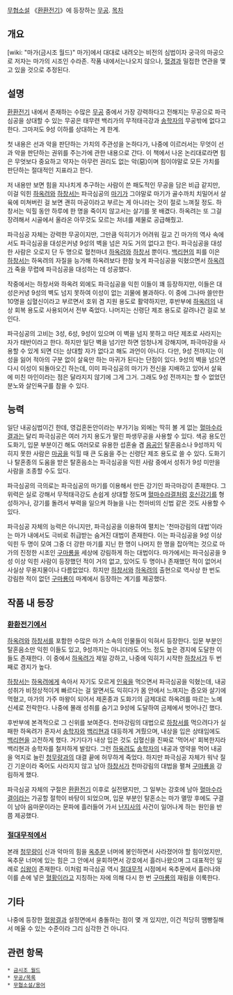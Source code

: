 {{{+1 破極心功}}}

[[무협소설]] 《[[환환전기]]》에 등장하는 [[무공]].
[[목차]]
== 개요 ==
[wiki: "마가(금시조 월드)" 마가]에서 대대로 내려오는 비전의 심법이자 궁극의 마공으로 저자는 마가의 시조인 수라존. 작품 내에서는나오지 않으나, [[혈경]]과 밀접한 연관을 맺고 있을 것으로 추정된다.

== 설명 ==
[[환환전기]] 내에서 존재하는 수많은 [[무공]] 중에서 가장 강력하다고 전해지는 무공으로 파극심공을 상대할 수 있는 무공은 태무련 백리가의 무적태극강과 [[송학자]]의 무공밖에 없다고 한다. 그마저도 9성 이하를 상대하는 게 한계.

첫 내용은 선과 악을 판단하는 가치의 주관성을 논하다가, 나중에 이르러서는 무엇이 선과 악을 판단하는 권위를 주는가에 관한 내용으로 간다. 이 책에서 나온 논리대로라면 힘은 무엇보다 중요하고 약자는 아무런 권리도 없는 악(惡)이며 힘이야말로 모든 가치를 판단하는 절대적인 지표라고 한다.

저 내용만 보면 힘을 지나치게 추구하는 사람이 쓴 패도적인 무공을 담은 비급 같지만, 이걸 익힌 [[하옥려]]와 [[하창서]]는 파극심공의 [[마기]]가 그야말로 마기가 골수까치 치밀어서 살육에 미쳐버린 걸 보면 괜히 마공이라고 부르는 게 아니라는 것이 절로 느껴질 정도. 하창서는 익힐 동안 하루에 한 명을 죽이지 않고서는 살기를 못 배겼다. 하옥려는 또 그걸 장려해서 시골에서 올라온 아무것도 모르는 처녀를 제물로 공급해줬고.

파극심공 자체는 강력한 무공이지만, 그만큼 익히기가 어려워 길고 긴 마가의 역사 속에서도 파극심공을 대성은커녕 9성의 벽을 넘은 자도 거의 없다고 한다. 파극심공을 대성한 사람은 오로지 단 두 명으로 혈천마녀 [[하옥려]]와 [[하창서]] 뿐이다. [[백리현]]의 피를 이은 [[하창서]]는 하옥려의 자질을 능가해 하옥려보다 한참 늦게 파극심공을 익혔으면서 [[하옥려]]가 죽을 무렵에 파극심공을 대성하는 데 성공했다.

작중에서는 하창서와 하옥려 외에도 파극심공을 익힌 이들이 꽤 등장하지만, 이들은 대성은커녕 9성의 벽도 넘지 못하여 이성이 없는 괴물에 불과하다. 이 중에 그나마 쓸만한 10명을 십혈신이라고 부르면서 호위 겸 지원 용도로 활약하지만, 후반부에 [[하옥려]]의 내상 회복 용도로 사용되어서 전부 죽었다. 나머지는 신령단 제조 용도로 갈려나간 걸로 보인다.

파극심공의 고비는 3성, 6성, 9성이 있으며 이 벽을 넘지 못하고 마단 제조로 사라지는 자가 태반이라고 한다. 하지만 일단 벽을 넘기만 하면 엄청나게 강해지며, 파극마강을 사용할 수 있게 되면 더는 상대할 자가 없다고 해도 과언이 아니다. 다만, 9성 전까지는 이성을 잃어 적아의 구분 없이 살육만 하는 마귀가 된다는 단점이 있다. 9성의 벽을 넘으면 다시 이성이 되돌아오긴 하는데, 이미 파극심공의 마기가 전신을 지배하고 있어서 살육에 미친 마인이라는 점은 달라지지 않기에 그게 그거. 그래도 9성 전까지는 할 수 없었던 분노와 살인욕구를 참을 수 있다. 

== 능력 ==
일단 내공심법이긴 한데, 영겁혼돈안이라는 부가기능 외에는 딱히 볼 게 없는 [[혈마수라결]]과는 달리 파극심공은 여러 가지 용도가 딸린 파생무공을 사용할 수 있다. 색공 용도인 도화기, 입문 부분이긴 해도 여러모로 유용한 섭혼술 겸 [[음공]]인 탈혼음소나 9성까지 익히지 못한 사람은 [[마공]]을 익힐 때 큰 도움을 주는 신령단 제조 용도로 쓸 수 있다. 도화기나 탈혼종의 도움을 받은 탈혼음소는 파극심공을 익힌 사람 중에서 성취가 9성 미만을 사람을 조종할 수도 있다. 

파극심공의 극의로는 파극심공의 마기를 이용해서 만든 강기인 파극마강이 존재한다. 그 위력은 실로 강해서 무적태극강도 손쉽게 상대할 정도며 [[혈마수라결]]처럼 [[호신강기]]를 형성하거나, 강기를 돌려서 부력을 일으켜 하늘을 나는 천마비의 신법 같은 것도 사용할 수 있다.

파극심공 자체의 능력은 아니지만, 파극심공을 이용하여 펼치는 '천마강림의 대법'이라는 마가 내에서도 극비로 취급받는 숨겨진 대법이 존재한다. 이는 파극심공을 9성 이상 익힌 두 명이 모여 그중 더 강한 마기를 지닌 한 명이 나머지 한 명을 잡아먹는 것으로 마가의 진정한 시조인 [[구마룡]]을 세상에 강림하게 하는 대법이다. 마가에서는 파극심공을 9성 이상 익힌 사람이 등장했던 적이 거의 없고, 있어도 두 명이나 존재했던 적이 없어서 사실상 무용지물이나 다름없었다. 하지만 [[하창서]]와 [[하옥려]]의 출현으로 역사상 한 번도 강림한 적이 없던 [[구마룡]]이 마계에서 등장하는 계기를 제공했다.

== 작품 내 등장 ==
=== [[환환전기]]에서 ===
[[하옥려]]와 [[하창서]]를 포함한 수많은 마가 소속의 인물들이 익혀서 등장한다. 입문 부분인 탈혼음소만 익힌 이들도 있고, 9성까지는 아니더라도 어느 정도 높은 경지에 도달한 이들도 존재한다. 이 중에서 [[하옥려]]가 제일 강하고, 나중에 익히기 시작한 [[하창서]]가 두 번째로 경지가 높다.

[[하창서]]는 [[하옥려]]에게 속아서 자기도 모르게 [[인육]]을 먹으면서 파극심공을 익혔는데, 내공 성취가 비정상적이게 빠르다는 걸 알면서도 익히다가 몸 안에서 느껴지는 증오와 살기에 먹혔고, 마가의 가주 마왕이 되어서 제혼종과 도화기의 금제대로 하옥려를 따르는 노예 신세로 전락한다. 나중에 몰래 성취를 숨기고 9성에 도달하여 금제에서 벗어나긴 했다.

후반부에 본격적으로 그 신위를 보여준다. 천마강림의 대법으로 [[하창서]]를 먹으려다가 실패한 하옥려가 혼자서 [[송학자]]와 [[백리현]]과 대등하게 겨뤘으며, 내상을 입은 상태임에도 [[백리현]]을 고전하게 했다. 거기다가 내상 입은 것도 십혈신을 진짜로 '먹어서' 회복한지라 백리현과 송학자를 철저하게 발랐다. 그런 [[하옥려]]도 [[송학자]]의 내공과 영약을 먹어 내공을 억지로 늘린 [[청무량]]과의 대결 끝에 허무하게 죽었다. 하지만 파극심공 자체가 워낙 질긴 기운이라 죽어도 사라지지 않고 남아 [[하창서]]가 천마강림의 대법을 펼쳐 [[구마룡]]을 강림하게 했다.

파극심공 자체의 구절은 [[환환전기]] 이후로 실전됐지만, 그 일부는 강호에 남아 [[혈마수라결]]이라는 가공할 절학이 바탕이 되었으며, 입문 부분인 탈혼소는 마가 멸망 후에도 구결이 남아 음마문이라는 문파에 흘러들어 가서 [[난지사]]의 사건이 일어나게 하는 원인을 반쯤 제공했다. 

=== [[절대무적]]에서 ===
본래 [[청무량]]이 신과 악마의 힘을 [[옥추문]] 너머에 봉인하면서 사라졌어야 할 힘이었지만, 옥추문 너머에 있는 힘은 그 안에서 윤회하면서 강호에서 흘러나왔으며 그 대표적인 일례로 [[십왕]]이 존재한다. 이처럼 파극심공 역시 [[절대무적]] 시점에서 옥추문에서 흘러나와 이를 손에 넣은 [[혈황]]이라고 지칭하는 자에 의해 다시 한 번 [[구마룡]]의 재림을 이룩한다.

== 기타 ==
나중에 등장한 [[혈왕결]]과 설정면에서 충돌하는 점이 몇 개 있지만, 이건 적당히 땜빵질해서 메울 수 있는 수준이라 그리 심각한 건 아니다.

== 관련 항목 ==
 * [[금시조 월드]]
 * [[무공/목록]]
 * [[무협소설/용어]]
